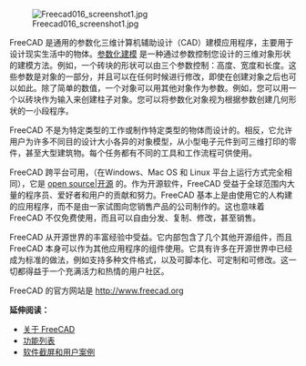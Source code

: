 <languages/>

{{Docnav
|[[Manual:Introduction/zh-cn|手册：介绍]]
|[[Manual:Installing/zh-cn|手册：安装]]
|[[Manual:Introduction/zh-cn|手册：封面]]
|IconL=Crystal Clear manual.png
|IconC=Crystal Clear manual.png
}}

{{Manual:TOC}}

[[Image:Freecad016_screenshot1.jpg]]

FreeCAD 是通用的参数化三维计算机辅助设计（CAD）建模应用程序，主要用于设计现实生活中的物体。[http://en.wikipedia.org/wiki/Parametric_feature_based_modeler 参数化建模] 是一种通过参数控制您设计的三维对象形状的建模方法。例如，一个砖块的形状可以由三个参数控制：高度、宽度和长度。这些参数是对象的一部分，并且可以在任何时候进行修改，即使在创建对象之后也可以如此。除了简单的数值，一个对象可以用其他对象作为参数。例如，您可以用一个以砖块作为输入来创建柱子对象。您可以将参数化对象视为根据参数创建几何形状的一小段程序。

FreeCAD 不是为特定类型的工作或制作特定类型的物体而设计的。相反，它允许用户为许多不同目的设计大小各异的对象模型，从小型电子元件到可三维打印的零件，甚至大型建筑物。每个任务都有不同的工具和工作流程可供使用。

FreeCAD 跨平台可用，（在Windows、Mac OS 和 Linux 平台上运行方式完全相同），它是 [http://en.wikipedia.org/wiki/Open-source_software open source|开源] 的。作为开源软件，FreeCAD 受益于全球范围内大量的程序员、爱好者和用户的贡献和努力。FreeCAD 基本上是由使用它的人构建的应用程序，而不是由一家试图向您销售产品的公司制作的。这也意味着 FreeCAD 不仅免费使用，而且可以自由分发、复制、修改，甚至销售。

FreeCAD 从开源世界的丰富经验中受益。它内部包含了几个其他开源组件，而且 FreeCAD 本身可以作为其他应用程序的组件使用。它具有许多在开源世界中已经成为标准的做法，例如支持多种文件格式，以及可脚本化、可定制和可修改。这一切都得益于一个充满活力和热情的用户社区。

FreeCAD 的官方网站是 http://www.freecad.org

'''延伸阅读：'''

* [[About FreeCAD | 关于 FreeCAD]]
* [[Feature list|功能列表]]
* [http://forum.freecadweb.org/viewforum.php?f=24 软件截屏和用户案例]


{{Docnav
|[[Manual:Introduction/zh-cn|手册：介绍]]
|[[Manual:Installing/zh-cn|手册：安装]]
|[[Manual:Introduction|Manual start]]
|IconL=Crystal Clear manual.png
|IconC=Crystal Clear manual.png
}}